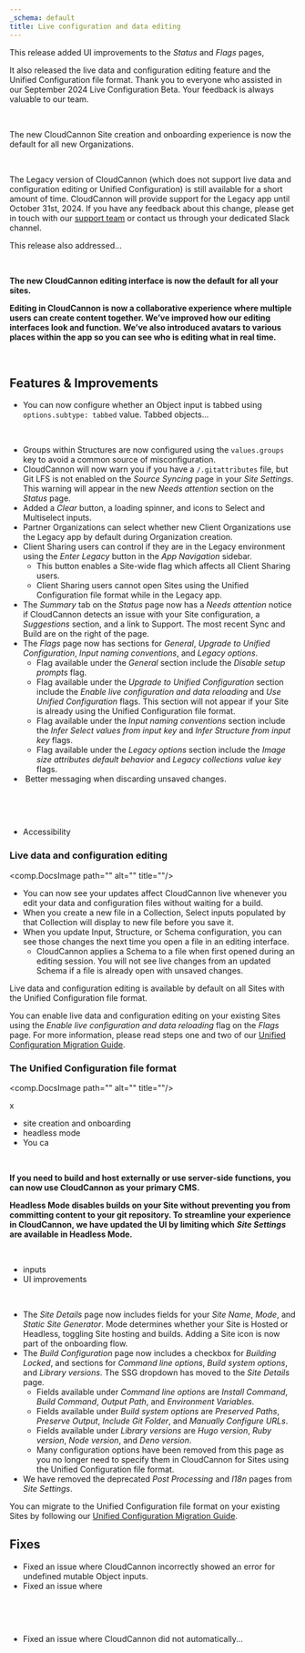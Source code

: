 ```yaml
---
_schema: default
title: Live configuration and data editing
---
```

This release added UI improvements to the *Status* and *Flags* pages,

It also released the live data and configuration editing feature and the Unified Configuration file format. Thank you to everyone who assisted in our September 2024 Live Configuration Beta. Your feedback is always valuable to our team.

&nbsp;

The new CloudCannon Site creation and onboarding experience is now the default for all new Organizations.

&nbsp;

The Legacy version of CloudCannon (which does not support live data and configuration editing or Unified Configuration) is still available for a short amount of time. CloudCannon will provide support for the Legacy app until October 31st, 2024. If you have any feedback about this change, please get in touch with our [support team](/support/) or contact us through your dedicated Slack channel.

This release also addressed...

&nbsp;

**The new CloudCannon editing interface is now the default for all your sites.**

**Editing in CloudCannon is now a collaborative experience where multiple users can create content together. We’ve improved how our editing interfaces look and function. We’ve also introduced avatars to various places within the app so you can see who is editing what in real time.**

&nbsp;

## Features & Improvements

* You can now configure whether an Object input is tabbed using `options.subtype: tabbed` value. Tabbed objects...

&nbsp;

* Groups within Structures are now configured using the `values.groups` key to avoid a common source of misconfiguration.
* CloudCannon will now warn you if you have a `/.gitattributes` file, but Git LFS is not enabled on the *Source Syncing* page in your *Site Settings*. This warning will appear in the new *Needs attention* section on the *Status* page.
* Added a *Clear* button, a loading spinner, and icons to Select and Multiselect inputs.
* Partner Organizations can select whether new Client Organizations use the Legacy app by default during Organization creation.
* Client Sharing users can control if they are in the Legacy environment using the *Enter Legacy* button in the *App Navigation* sidebar.
  * This button enables a Site-wide flag which affects all Client Sharing users.
  * Client Sharing users cannot open Sites using the Unified Configuration file format while in the Legacy app.
* The *Summary* tab on the *Status* page now has a *Needs attention* notice if CloudCannon detects an issue with your Site configuration, a *Suggestions* section, and a link to Support. The most recent Sync and Build are on the right of the page.
* The *Flags* page now has sections for *General*, *Upgrade to Unified Configuration*, *Input naming conventions*, and *Legacy options*.
  * Flag available under the *General* section include the *Disable setup prompts* flag.
  * Flag available under the *Upgrade to Unified Configuration* section include the *Enable live configuration and data reloading* and *Use Unified Configuration* flags. This section will not appear if your Site is already using the Unified Configuration file format.
  * Flag available under the *Input naming conventions* section include the *Infer Select values from input key* and *Infer Structure from input key* flags.
  * Flag available under the *Legacy options* section include the *Image size attributes default behavior* and *Legacy collections value key* flags.
* &nbsp;Better messaging when discarding unsaved changes.

&nbsp;

&nbsp;

* Accessibility

### Live data and configuration editing

<comp.DocsImage path="" alt="" title=""/>

* You can now see your updates affect CloudCannon live whenever you edit your data and configuration files without waiting for a build.
* When you create a new file in a Collection, Select inputs populated by that Collection will display to new file before you save it.
* When you update Input, Structure, or Schema configuration, you can see those changes the next time you open a file in an editing interface.
  * CloudCannon applies a Schema to a file when first opened during an editing session. You will not see live changes from an updated Schema if a file is already open with unsaved changes.

Live data and configuration editing is available by default on all Sites with the Unified Configuration file format.

You can enable live data and configuration editing on your existing Sites using the *Enable live configuration and data reloading* flag on the *Flags* page. For more information, please read steps one and two of our [Unified Configuration Migration Guide](/documentation/guides/unified-configuration-migration-guide/).

### The Unified Configuration file format

<comp.DocsImage path="" alt="" title=""/>

x

* site creation and onboarding
* headless mode
* You ca

&nbsp;

**If you need to build and host externally or use server-side functions, you can now use CloudCannon as your primary CMS.**

**Headless Mode disables builds on your Site without preventing you from committing content to your git repository. To streamline your experience in CloudCannon, we have updated the UI by limiting which** ***Site Settings*** **are available in Headless Mode.**

&nbsp;

* inputs
* UI improvements

&nbsp;

* The *Site Details* page now includes fields for your *Site Name*, *Mode*, and *Static Site Generator*. Mode determines whether your Site is Hosted or Headless, toggling Site hosting and builds. Adding a Site icon is now part of the onboarding flow.
* The *Build Configuration* page now includes a checkbox for *Building Locked*, and sections for *Command line options*, *Build system options*, and *Library versions*. The SSG dropdown has moved to the *Site Details* page.
  * Fields available under *Command line options* are *Install Command*, *Build Command*, *Output Path*, and *Environment Variables*.
  * Fields available under *Build system options* are *Preserved Paths*, *Preserve Output*, *Include Git Folder*, and *Manually Configure URLs*.
  * Fields available under *Library versions* are *Hugo version*, *Ruby version*, *Node version*, and *Deno version*.
  * Many configuration options have been removed from this page as you no longer need to specify them in CloudCannon for Sites using the Unified Configuration file format.
* We have removed the deprecated *Post Processing* and *I18n* pages from *Site Settings*.

You can migrate to the Unified Configuration file format on your existing Sites by following our [Unified Configuration Migration Guide](/documentation/guides/unified-configuration-migration-guide/).

## Fixes

* Fixed an issue where CloudCannon incorrectly showed an error for undefined mutable Object inputs.
* Fixed an issue where

&nbsp;

&nbsp;

* Fixed an issue where CloudCannon did not automatically...